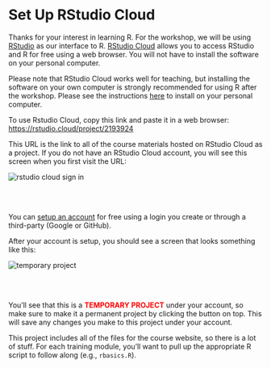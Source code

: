 # Set Up RStudio Cloud

Thanks for your interest in learning R.  For the workshop, we will be using [RStudio](https://www.rstudio.com/) as our interface to R. [RStudio Cloud](https://rstudio.cloud/) allows you to access RStudio and R for free using a web browser.  You will not have to install the software on your personal computer.

Please note that RStudio Cloud works well for teaching, but installing the software on your own computer is strongly recommended for using R after the workshop.  Please see the instructions [here](setup.html) to install on your personal computer.   

To use Rstudio Cloud, copy this link and paste it in a web browser: <https://rstudio.cloud/project/2193924> 

This URL is the link to all of the course materials hosted on RStudio Cloud as a project.  If you do not have an RStudio Cloud account, you will see this screen when you first visit the URL: 

![](figure/cloudsignup.PNG#inline-img "rstudio cloud sign in")

<br></br>

You can [setup an account](https://login.rstudio.cloud/register?redirect=https%3A%2F%2Fclient.login.rstudio.cloud%2Foauth%2Flogin%3Fshow_auth%3D0%26show_login%3D1%26show_setup%3D1) for free using a login you create or through a third-party (Google or GitHub).  

After your account is setup, you should see a screen that looks something like this:

![](figure/tempproj.PNG#inline-img "temporary project")

<br></br>

You'll see that this is a <b><span style="color:red">TEMPORARY PROJECT</span></b> under your account, so make sure to make it a permanent project by clicking the button on top.  This will save any changes you make to this project under your account. 

This project includes all of the files for the course website, so there is a lot of stuff. For each training module, you'll want to pull up the appropriate R script to follow along (e.g., `rbasics.R`).
